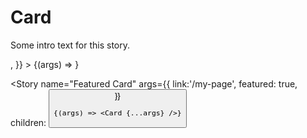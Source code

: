 
<Meta link="/foo" component={Card} />


# Card

Some intro text for this story.

<Canvas>
  <Story
    name="Default Card"
    args={{ 
      link: '/my-page',
      featured: false,
      children: <Button size="small" label="Button" />,
    }}
  >
    {(args) => <Card {...args} />}
  </Story>
  
  <Story
    name="Featured Card"
    args={{
      link:'/my-page',
      featured: true,
      children: <Button size="small" label="Featured Button" />
    }}
  >
    {(args) => <Card {...args} />}
  </Story>
</Canvas>